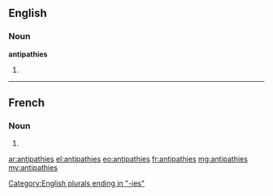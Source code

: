 ==English==

===Noun===
'''antipathies'''

# {{plural of|antipathy}}

[[Category:English plurals ending in "-ies"]]

----

==French==

===Noun===
{{head|fr|g=f-p}}

# {{plural of|antipathie|lang=fr}}

[[ar:antipathies]]
[[el:antipathies]]
[[eo:antipathies]]
[[fr:antipathies]]
[[mg:antipathies]]
[[my:antipathies]]